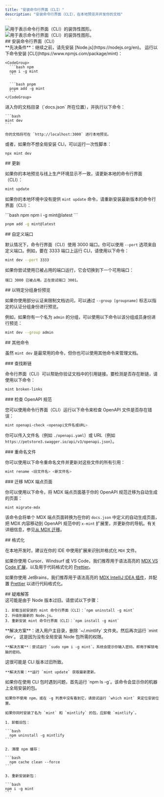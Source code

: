 ```yaml
---
title: "安装命令行界面（CLI）"
description: "安装命令行界面（CLI），在本地预览并开发你的文档"
---
```


<img className="block dark:hidden my-0 pointer-events-none" src="/images/installation/local-development-light.png" alt="用于表示命令行界面（CLI）的装饰性图形。" />

<img className="hidden dark:block my-0 pointer-events-none" src="/images/installation/local-development-dark.png" alt="用于表示命令行界面（CLI）的装饰性图形。" />

<div id="installing-the-cli">
  ## 安装命令行界面（CLI）
</div>

<Info>
  **先决条件**：继续之前，请先安装 [Node.js](https://nodejs.org/en)。
</Info>

<Steps>
  <Step title="安装 CLI。">
    运行以下命令安装 [CLI](https://www.npmjs.com/package/mint)：

    <CodeGroup>
      ```bash npm
      npm i -g mint
      ```

      ```bash pnpm
      pnpm add -g mint
      ```
    </CodeGroup>
  </Step>

  <Step title="本地预览。">
    进入你的文档目录（`docs.json` 所在位置），并执行以下命令：

    ```bash
    mint dev
    ```

    你的文档将可在 `http://localhost:3000` 进行本地预览。
  </Step>
</Steps>

或者，如果你不想全局安装 CLI，可以运行一次性脚本：

```bash
npx mint dev
```

<div id="updates">
  ## 更新
</div>

如果你的本地预览与线上生产环境显示不一致，请更新本地的命令行界面（CLI）：

```bash
mint update
```

如果你的本地环境中没有提供 `mint update` 命令，请重新安装最新版本的命令行界面（CLI）：

<CodeGroup>
  ```bash npm
  npm i -g mint@latest
  ```

  ```bash pnpm
  pnpm add -g mint@latest
  ```
</CodeGroup>

<div id="custom-ports">
  ## 自定义端口
</div>

默认情况下，命令行界面（CLI）使用 3000 端口。你可以使用 `--port` 选项来自定义端口。例如，要在 3333 端口上运行 CLI，请使用以下命令：

```bash
mint dev --port 3333
```

如果你尝试使用已被占用的端口运行，它会切换到下一个可用端口：

```mdx
端口 3000 已被占用。正在尝试端口 3001。
```

<div id="previewing-as-a-specific-group">
  ## 以特定分组身份预览
</div>

如果你使用部分认证来限制文档访问，可以通过 `--group [groupname]` 标志以指定的认证分组身份进行预览。

例如，如果你有一个名为 `admin` 的分组，可以使用以下命令以该分组成员身份进行预览：

```bash
mint dev --group admin
```

<div id="additional-commands">
  ## 其他命令
</div>

虽然 `mint dev` 是最常用的命令，但你也可以使用其他命令来管理文档。

<div id="finding-broken-links">
  ### 查找断链
</div>

命令行界面（CLI）可以帮助你验证文档中的引用链接。要检测是否存在断链，请使用以下命令：

```bash
mint broken-links
```

<div id="checking-openapi-spec">
  ### 检查 OpenAPI 规范
</div>

您可以使用命令行界面（CLI）运行以下命令来检查 OpenAPI 文件是否存在错误：

```bash
mint openapi-check <openapi文件名或URL>
```

你可以传入文件名（例如 `./openapi.yaml`）或 URL（例如 `https://petstore3.swagger.io/api/v3/openapi.json`）。

<div id="renaming-files">
  ### 重命名文件
</div>

你可以使用以下命令重命名文件并更新对这些文件的所有引用：

```bash
mint rename <旧文件名> <新文件名>
```

<div id="migrating-mdx-endpoint-pages">
  ### 迁移 MDX 端点页面
</div>

你可以使用以下命令，将 MDX 端点页面基于你的 OpenAPI 规范迁移为自动生成的页面：

```bash
mint migrate-mdx
```

该命令会将单个 MDX 端点页面转换为在你的 `docs.json` 中定义的自动生成页面，把 MDX 内容移动到 OpenAPI 规范中的 `x-mint` 扩展里，并更新你的导航。有关详细信息，参见[从 MDX 迁移](/zh/guides/migrating-from-mdx)。

<div id="formatting">
  ## 格式化
</div>

在本地开发时，建议在你的 IDE 中使用扩展来识别并格式化 `MDX` 文件。

如果你使用 Cursor、Windsurf 或 VS Code，我们推荐用于语法高亮的 [MDX VS Code 扩展](https://marketplace.visualstudio.com/items?itemName=unifiedjs.vscode-mdx)，以及用于代码格式化的 [Prettier](https://marketplace.visualstudio.com/items?itemName=esbenp.prettier-vscode)。

如果你使用 JetBrains，我们推荐用于语法高亮的 [MDX IntelliJ IDEA 插件](https://plugins.jetbrains.com/plugin/14944-mdx)，并配置 [Prettier](https://prettier.io/docs/webstorm) 以进行代码格式化。

<div id="troubleshooting">
  ## 疑难解答
</div>

<AccordionGroup>
  <Accordion title="错误：无法在 darwin-arm64 运行时加载 'sharp' 模块">
    这可能是由于 Node 版本过旧。请尝试以下步骤：

    1. 卸载当前安装的 mint 命令行界面（CLI）：`npm uninstall -g mint`
    2. 升级到最新的 Node.js。
    3. 重新安装 mint 命令行界面（CLI）：`npm install -g mint`
  </Accordion>

  <Accordion title="问题：遇到未知错误">
    **解决方案**：进入用户主目录，删除 `~/.mintlify` 文件夹。然后再次运行 `mint dev`。
  </Accordion>

  <Accordion title="错误：permission denied">
    这是因为没有全局安装 Node 包所需的权限。

    **解决方案**：尝试运行 `sudo npm i -g mint`。系统会提示你输入密码，即用于解锁电脑的密码。
  </Accordion>

  <Accordion title="本地预览与线上文档显示不一致">
    这很可能是 CLI 版本过旧所致。

    **解决方案：**运行 `mint update` 获取最新更新。
  </Accordion>

  <Accordion title="mintlify 与 mint 包">
    如果你在使用 CLI 包时遇到问题，首先运行 `npm ls -g`。该命令会显示你的机器上全局安装的包。

    如果你不使用 npm，或在 -g 列表中没有看到它，请尝试运行 `which mint` 来定位安装位置。

    如果你同时安装了名为 `mint` 和 `mintlify` 的包，应卸载 `mintlify`。

    1. 卸载旧包：

    ```bash
      npm uninstall -g mintlify
    ```

    2. 清理 npm 缓存：

    ```bash
      npm cache clean --force
    ```

    3. 重新安装新包：

    ```bash
    npm i -g mint
    ```
  </Accordion>
</AccordionGroup>
